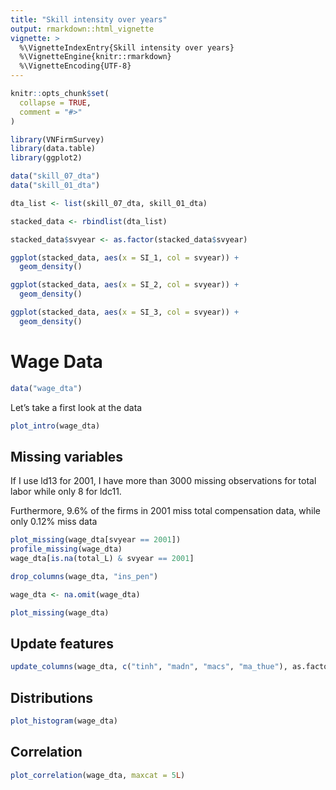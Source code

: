 ```yaml
---
title: "Skill intensity over years"
output: rmarkdown::html_vignette
vignette: >
  %\VignetteIndexEntry{Skill intensity over years}
  %\VignetteEngine{knitr::rmarkdown}
  %\VignetteEncoding{UTF-8}
---
```


```r
knitr::opts_chunk$set(
  collapse = TRUE,
  comment = "#>"
)
```

```r
library(VNFirmSurvey)
library(data.table)
library(ggplot2)
```


```r
data("skill_07_dta")
data("skill_01_dta")

dta_list <- list(skill_07_dta, skill_01_dta)

stacked_data <- rbindlist(dta_list)
```



```r
stacked_data$svyear <- as.factor(stacked_data$svyear)

ggplot(stacked_data, aes(x = SI_1, col = svyear)) + 
  geom_density()

ggplot(stacked_data, aes(x = SI_2, col = svyear)) + 
  geom_density()

ggplot(stacked_data, aes(x = SI_3, col = svyear)) + 
  geom_density()
```


# Wage Data 

```r
data("wage_dta")
```


Let's take a first look at the data

```r
plot_intro(wage_dta)

```

## Missing variables
If I use ld13 for 2001, I have more than 3000 missing observations for total labor while only 8 for ldc11. 

Furthermore, 9.6% of the firms in 2001 miss total compensation data, while only 0.12% miss data 

```r
plot_missing(wage_dta[svyear == 2001])
profile_missing(wage_dta)
wage_dta[is.na(total_L) & svyear == 2001]
```



```r
drop_columns(wage_dta, "ins_pen")

wage_dta <- na.omit(wage_dta)

plot_missing(wage_dta)
```





## Update features 
```r
update_columns(wage_dta, c("tinh", "madn", "macs", "ma_thue"), as.factor)

```


## Distributions
```r
plot_histogram(wage_dta)
```

## Correlation
```r
plot_correlation(wage_dta, maxcat = 5L)

```


